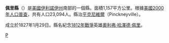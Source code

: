 {{noteTA
|T=zh-hans:佩里县 (伊利诺伊州);zh-hk:佩里縣 (伊利諾伊州);zh-tw:佩里郡 (伊利諾州);
}}

{{Otheruses|佩里縣|subject=美國伊利諾伊州的一個縣|other=同名的縣}}
<!--[[File:Map_of_Illinois_highlighting_Perry_County.svg|150px]]-->
{{Infobox U.S. County
| county = 佩里縣
| state = 伊利諾州
| en county = Perry County
| en state = Illinois
| seal = 
| seallink = 
| map = 
| map size = 150
| founded = 1827
| seat = [[平克尼維爾|平克尼維爾]]
| largest city = [[迪科恩_(伊利諾伊州)|迪科恩]] 
| area mi = 447
| area km = 1,157
| area land mi = 441
| area land km = 1,142
| area water mi = 6
| area water km = 15
| area percentage = 1.31%
| census yr = 2000
| pop = 23,094
| density mi = 52
| density km = 20
| time zone = Central
| UTC offset = -6
| DST offset= -5
| footnotes = 
| web = www.perrycountyil.org
|}}
'''佩里縣'''（{{lang-en|Perry County}}）是[[美國|美國]][[伊利諾伊州|伊利諾伊州]]南部的一個縣。面積1,157平方公里。根據[[美國2000年人口普查|美國2000年人口普查]]，共有人口23,094人。縣治[[平克尼維爾|平克尼維爾]]（Pinckneyville）。

成立於1827年1月29日。縣名紀念[[1812年戰爭|1812年戰爭]]英雄[[奧利弗·哈澤德·佩里|奧利弗·哈澤德·佩里]]。

{{伊利诺伊州}}
{{佩里縣 (伊利諾伊州)}}

[[Category:伊利諾州行政區劃|P]]